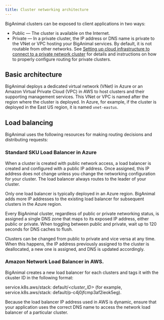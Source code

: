```yaml
---
title: Cluster networking architecture
---
```

BigAnimal clusters can be exposed to client applications in two ways:

-   Public — The cluster is available on the Internet.
-   Private — In a private cluster, the IP address or DNS name is private to the VNet or VPC hosting your BigAnimal services. By default, it is not routable from other networks. See [Setting up cloud infrastructure to connect to a private network cluster](../../using_cluster/02_connecting_your_cluster/#setting-up-cloud-infrastructure-to-connect-to-a-private-network-cluster) for details and instructions on how to properly configure routing for private clusters.


## Basic architecture

BigAnimal deploys a dedicated virtual network (VNet) in Azure or an Amazon Virtual Private Cloud (VPC) in AWS to host clusters and their supporting management services. This VNet or VPC is named after the region where the cluster is deployed. 
In Azure, for example, if the cluster is deployed in the East US region, it is named `vnet-eastus`.


## Load balancing

BigAnimal uses the following resources for making routing decisions and distributing requests: 

### Standard SKU Load Balancer in Azure

When a cluster is created with public network access, a load balancer is created and configured with a public IP address. Once assigned, this IP address does not change unless you change the networking configuration for your cluster. The load balancer always routes to the leader of your cluster. 

Only one load balancer is typically deployed in an Azure region. BigAnimal adds more IP addresses to the existing load balancer for subsequent clusters in the Azure region.

Every BigAnimal cluster, regardless of public or private networking status, is assigned a single DNS zone that maps to its exposed IP address, either public or private. When toggling between public and private, wait up to 120 seconds for DNS caches to flush.

Clusters can be changed from public to private and vice versa at any time. When this happens, the IP address previously assigned to the cluster is deallocated, a new one is assigned, and DNS is updated accordingly.

### Amazon Network Load Balancer in AWS. 

BigAnimal creates a new load balancer for each clusters and tags it with the ckuster ID in the following format: 

service.k8s.aws/stack: default/*<cluster_ID>* (for example, service.k8s.aws/stack: default/p-c4j0jfcmp3af2ieok5eg).

Because the load balancer IP address used in AWS is dynamic, ensure that your application uses the correct DNS name to access the network load balancer of a particular cluster.